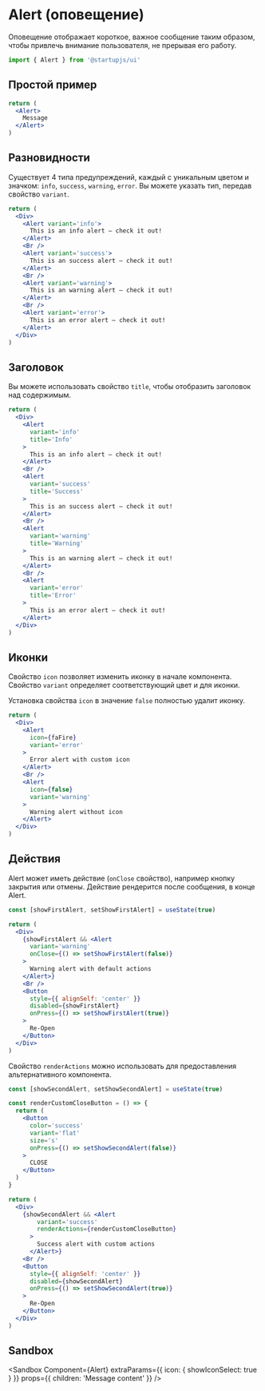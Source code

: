 
# Alert (оповещение)

Оповещение отображает короткое, важное сообщение таким образом, чтобы привлечь внимание пользователя, не прерывая его работу.

```js
import { Alert } from '@startupjs/ui'
```

## Простой пример
```jsx example
return (
  <Alert>
    Message
  </Alert>
)
```

## Разновидности

Существует 4 типа предупреждений, каждый с уникальным цветом и значком: `info`, `success`, `warning`, `error`. Вы можете указать тип, передав свойство `variant`.

```jsx example
return (
  <Div>
    <Alert variant='info'>
      This is an info alert — check it out!
    </Alert>
    <Br />
    <Alert variant='success'>
      This is an success alert — check it out!
    </Alert>
    <Br />
    <Alert variant='warning'>
      This is an warning alert — check it out!
    </Alert>
    <Br />
    <Alert variant='error'>
      This is an error alert — check it out!
    </Alert>
  </Div>
)
```

## Заголовок

Вы можете использовать свойство `title`, чтобы отобразить заголовок над содержимым.

```jsx example
return (
  <Div>
    <Alert
      variant='info'
      title='Info'
    >
      This is an info alert — check it out!
    </Alert>
    <Br />
    <Alert
      variant='success'
      title='Success'
    >
      This is an success alert — check it out!
    </Alert>
    <Br />
    <Alert
      variant='warning'
      title='Warning'
    >
      This is an warning alert — check it out!
    </Alert>
    <Br />
    <Alert
      variant='error'
      title='Error'
    >
      This is an error alert — check it out!
    </Alert>
  </Div>
)
```

## Иконки

Свойство `icon` позволяет изменить иконку в начале компонента.
Свойство `variant` определяет соответствующий цвет и для иконки.

Установка свойства `icon` в значение `false` полностью удалит иконку.

```jsx example
return (
  <Div>
    <Alert
      icon={faFire}
      variant='error'
    >
      Error alert with custom icon
    </Alert>
    <Br />
    <Alert
      icon={false}
      variant='warning'
    >
      Warning alert without icon
    </Alert>
  </Div>
)
```

## Действия

Alert может иметь действие (`onClose` свойство), например кнопку закрытия или отмены. Действие рендерится после сообщения, в конце Alert.

```jsx example
const [showFirstAlert, setShowFirstAlert] = useState(true)

return (
  <Div>
    {showFirstAlert && <Alert
      variant='warning'
      onClose={() => setShowFirstAlert(false)}
    >
      Warning alert with default actions
    </Alert>}
    <Br />
    <Button
      style={{ alignSelf: 'center' }}
      disabled={showFirstAlert}
      onPress={() => setShowFirstAlert(true)}
    >
      Re-Open
    </Button>
  </Div>
)
```

Свойство `renderActions` можно использовать для предоставления альтернативного компонента.

```jsx example
const [showSecondAlert, setShowSecondAlert] = useState(true)

const renderCustomCloseButton = () => {
  return (
    <Button
      color='success'
      variant='flat'
      size='s'
      onPress={() => setShowSecondAlert(false)}
    >
      CLOSE
    </Button>
  )
}

return (
  <Div>
    {showSecondAlert && <Alert
        variant='success'
        renderActions={renderCustomCloseButton}
      >
        Success alert with custom actions
      </Alert>}
    <Br />
    <Button
      style={{ alignSelf: 'center' }}
      disabled={showSecondAlert}
      onPress={() => setShowSecondAlert(true)}
    >
      Re-Open
    </Button>
  </Div>
)
```

## Sandbox

<Sandbox
  Component={Alert}
  extraParams={{
    icon: {
      showIconSelect: true
    }
  }}
  props={{
    children: 'Message content'
  }}
/>
